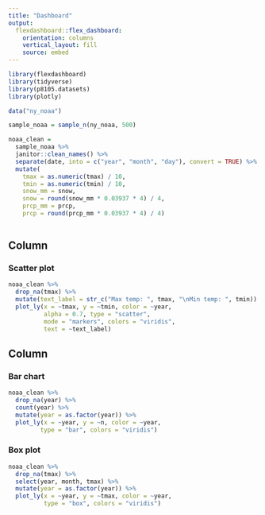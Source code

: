```yaml
---
title: "Dashboard"
output: 
  flexdashboard::flex_dashboard:
    orientation: columns
    vertical_layout: fill
    source: embed
---
```


```r
library(flexdashboard)
library(tidyverse)
library(p8105.datasets)
library(plotly)
```

```r
data("ny_noaa")

sample_noaa = sample_n(ny_noaa, 500)

noaa_clean = 
  sample_noaa %>% 
  janitor::clean_names() %>% 
  separate(date, into = c("year", "month", "day"), convert = TRUE) %>% 
  mutate(
    tmax = as.numeric(tmax) / 10,
    tmin = as.numeric(tmin) / 10,
    snow_mm = snow,
    snow = round(snow_mm * 0.03937 * 4) / 4,
    prcp_mm = prcp,
    prcp = round(prcp_mm * 0.03937 * 4) / 4)
  
```


Column {data-width=650}
-----------------------------------------------------------------------

### Scatter plot

```r
noaa_clean %>% 
  drop_na(tmax) %>% 
  mutate(text_label = str_c("Max temp: ", tmax, "\nMin temp: ", tmin)) %>%
  plot_ly(x = ~tmax, y = ~tmin, color = ~year,
          alpha = 0.7, type = "scatter", 
          mode = "markers", colors = "viridis",
          text = ~text_label)
```


Column {data-width=350}
-----------------------------------------------------------------------

### Bar chart

```r
noaa_clean %>% 
  drop_na(year) %>% 
  count(year) %>% 
  mutate(year = as.factor(year)) %>% 
  plot_ly(x = ~year, y = ~n, color = ~year,
         type = "bar", colors = "viridis")
```

### Box plot

```r
noaa_clean %>% 
  drop_na(tmax) %>% 
  select(year, month, tmax) %>% 
  mutate(year = as.factor(year)) %>% 
  plot_ly(x = ~year, y = ~tmax, color = ~year,
          type = "box", colors = "viridis")
```

